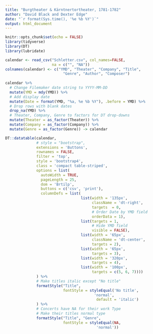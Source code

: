 ```yaml
---
title: "Burgtheater & Kärntnertortheater, 1781-1782"
author: "David Black and Dexter Edge"
date: "`r format(Sys.time(), '%e %b %Y')`"
output: html_document
---
```


```r
knitr::opts_chunk$set(echo = FALSE)
library(tidyverse)
library(DT)
library(lubridate)

calendar <- read_csv("Schletter.csv", col_names=FALSE,
                     na = c("", "NA"))
colnames(calendar) <- c("YMD", "Theater", "Company", "Title",
                          "Genre", "Author", "Composer")
  
calendar %>%
  # Change Filemaker date string to YYYY-MM-DD
  mutate(YMD = mdy(YMD)) %>% 
  # Add display date
  mutate(Date = format(YMD, "%a, %e %b %Y"), .before = YMD) %>% 
  # Drop rows with blank dates
  drop_na(YMD) %>%
  # Theater, Company, Genre to factors for DT drop-downs
  mutate(Theater = as_factor(Theater)) %>%
  mutate(Company = as_factor(Company)) %>% 
  mutate(Genre = as_factor(Genre)) -> calendar

```

```r
DT::datatable(calendar, 
              # style = "bootstrap",
              extensions = 'Buttons',
              rownames = FALSE,
              filter = 'top',
              style = 'bootstrap4',
              class = 'compact table-striped',
              options = list(
                autoWidth = TRUE,
                pageLength = 25,
                dom = 'Brtilp',
                buttons = c('csv', 'print'),
                columnDefs = list(
                                  list(width = '135px',
                                       className = 'dt-right',
                                       targets  = 0, 
                                       # Order Date by YMD field
                                       orderData = 1),
                                  list(targets = 1,
                                       # Hide YMD field
                                       visible = FALSE),
                                  list(width = '65px',
                                       className = 'dt-center',
                                       targets = 2),
                                  list(width = '65px',
                                       targets = 3),
                                  list(width = '320px',
                                       targets = 4),
                                  list(width = '100px',
                                       targets = c(5, 6, 7))))
              ) %>% 
              # Make titles italic except "No title"
              formatStyle("Title", 
                          fontStyle = styleEqual('No title',
                                        'normal',
                                         default = 'italic')
              ) %>%
              # Concerts have NA for their work Type
              # Make their titles normal type
              formatStyle("Title", "Genre",
                          fontStyle = styleEqual(NA,
                                         'normal'))
  
```